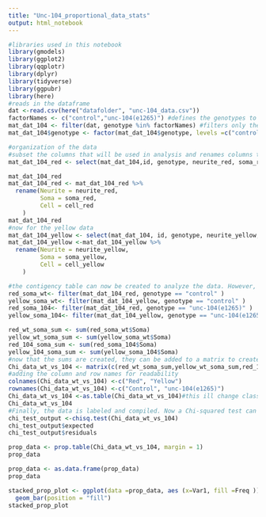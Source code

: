 ```yaml
---
title: "Unc-104_proportional_data_stats"
output: html_notebook
---
```



```r
#libraries used in this notebook
library(gmodels)
library(ggplot2)
library(qqplotr)
library(dplyr)
library(tidyverse)
library(ggpubr)
library(here)
#reads in the dataframe
dat <-read.csv(here("datafolder", "unc-104_data.csv"))
factorNames <- c("control","unc-104(e1265)") #defines the genotypes to be analyzed 
mat_dat_104 <- filter(dat, genotype %in% factorNames) #filters only the factors (genotypes) to be analyzed
mat_dat_104$genotype <- factor(mat_dat_104$genotype, levels =c("control","unc-104(e1265)"))

```

```r
#organization of the data
#subset the columns that will be used in analysis and renames columns to more readable names
mat_dat_104_red <- select(mat_dat_104,id, genotype, neurite_red, soma_red, cell_red)

mat_dat_104_red
mat_dat_104_red <- mat_dat_104_red %>% 
  rename(Neurite = neurite_red,
         Soma = soma_red,
         Cell = cell_red
    )
mat_dat_104_red
#now for the yellow data
mat_dat_104_yellow <- select(mat_dat_104, id, genotype, neurite_yellow, soma_yellow, cell_yellow)
mat_dat_104_yellow <-mat_dat_104_yellow %>% 
  rename(Neurite = neurite_yellow,
         Soma = soma_yellow,
         Cell = cell_yellow
    )

```

```r
#the contigency table can now be created to analyze the data. However, first the data are going to be manually calculated so that they can be added to a matrix after. 
red_soma_wt<- filter(mat_dat_104_red, genotype == "control" )
yellow_soma_wt<- filter(mat_dat_104_yellow, genotype == "control" )
red_soma_104<- filter(mat_dat_104_red, genotype == "unc-104(e1265)" ) 
yellow_soma_104<- filter(mat_dat_104_yellow, genotype == "unc-104(e1265)" )

red_wt_soma_sum <- sum(red_soma_wt$Soma)
yellow_wt_soma_sum <- sum(yellow_soma_wt$Soma)
red_104_soma_sum <- sum(red_soma_104$Soma)
yellow_104_soma_sum <- sum(yellow_soma_104$Soma)
#now that the sums are created, they can be added to a matrix to create a contingency table
Chi_data_wt_vs_104 <- matrix(c(red_wt_soma_sum,yellow_wt_soma_sum,red_104_soma_sum,yellow_104_soma_sum), ncol = 2, byrow = TRUE)
#adding the column and row names for readability
colnames(Chi_data_wt_vs_104) <-c("Red", "Yellow")
rownames(Chi_data_wt_vs_104) <-c("Control", "unc-104(e1265)")
Chi_data_wt_vs_104 <-as.table(Chi_data_wt_vs_104)#this ill change class from a matrix to a table
Chi_data_wt_vs_104
#Finally, the data is labeled and compiled. Now a Chi-squared test can be run
chi_test_output <-chisq.test(Chi_data_wt_vs_104)
chi_test_output$expected
chi_test_output$residuals

prop_data <- prop.table(Chi_data_wt_vs_104, margin = 1)
prop_data

prop_data <- as.data.frame(prop_data)
prop_data

stacked_prop_plot <- ggplot(data =prop_data, aes (x=Var1, fill =Freq ))+
  geom_bar(position = "fill")
stacked_prop_plot
```

